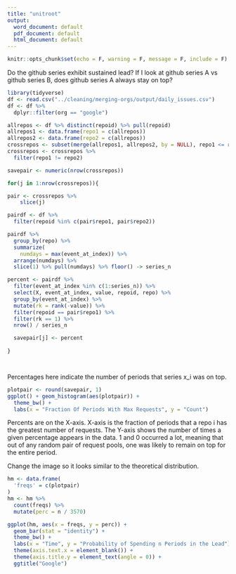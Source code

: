 ```yaml
---
title: "unitroot"
output:
  word_document: default
  pdf_document: default
  html_document: default
---
```


```r
knitr::opts_chunk$set(echo = F, warning = F, message = F, include = F)
```


Do the github series exhibit sustained lead? If I look at github series A vs github series B, does github series A always stay on top?




```r
library(tidyverse)
df <- read.csv("../cleaning/merging-orgs/output/daily_issues.csv")
df <- df %>% 
  dplyr::filter(org == "google")
```


```r
allrepos <- df %>% distinct(repoid) %>% pull(repoid)
allrepos1 <- data.frame(repo1 = c(allrepos))
allrepos2 <- data.frame(repo2 = c(allrepos))
crossrepos <- subset(merge(allrepos1, allrepos2, by = NULL), repo1 <= repo2)
crossrepos <- crossrepos %>% 
  filter(repo1 != repo2)


```



```r

savepair <- numeric(nrow(crossrepos))

for(j in 1:nrow(crossrepos)){

pair <- crossrepos %>% 
    slice(j)

pairdf <- df %>% 
  filter(repoid %in% c(pair$repo1, pair$repo2))

pairdf %>% 
  group_by(repo) %>% 
  summarize(
    numdays = max(event_at_index)) %>% 
  arrange(numdays) %>% 
  slice(1) %>% pull(numdays) %>% floor() -> series_n

percent <- pairdf %>% 
  filter(event_at_index %in% c(1:series_n)) %>% 
  select(X, event_at_index, value, repoid, repo) %>% 
  group_by(event_at_index) %>% 
  mutate(rk = rank(-value)) %>% 
  filter(repoid == pair$repo1) %>% 
  filter(rk == 1) %>% 
  nrow() / series_n 

  savepair[j] <- percent
  
}




```


Percentages here indicate the number of periods that series x_i was on top. 

```r
plotpair <- round(savepair, 1)
ggplot() + geom_histogram(aes(plotpair)) + 
  theme_bw() + 
  labs(x = "Fraction Of Periods With Max Requests", y = "Count")
```


Percents are on the X-axis. X-axis is the fraction of periods that a repo i has the greatest number of requests. The Y-axis shows the number of times a given percentage appears in the data. 1 and 0 occurred a lot, meaning that out of any random pair of request pools, one was likely to remain on top for the entire period. 



Change the image so it looks similar to the theoretical distribution.


```r
hm <- data.frame(
  'freqs' = c(plotpair)
)
hm <- hm %>% 
  count(freqs) %>% 
  mutate(perc = n / 3570)

ggplot(hm, aes(x = freqs, y = perc)) + 
  geom_bar(stat = "identity") + 
  theme_bw() + 
  labs(x = "Time", y = "Probability of Spending n Periods in the Lead") + 
  theme(axis.text.x = element_blank()) + 
  theme(axis.title.y = element_text(angle = 0)) + 
  ggtitle("Google")



```

